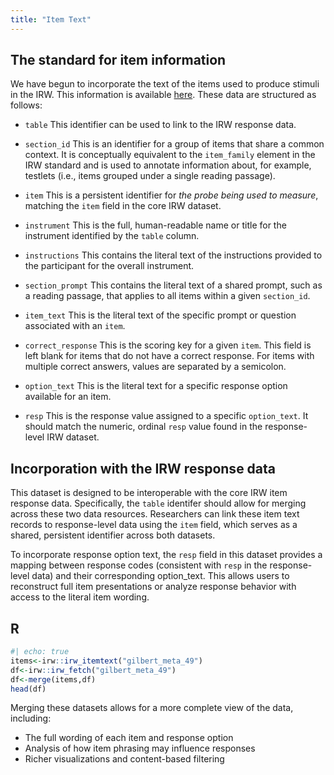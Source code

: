 ```yaml
---
title: "Item Text"
---
```


## The standard for item information

We have begun to incorporate the text of the items used to produce stimuli in the IRW. This information is available [here](https://redivis.com/datasets/07b6-11dggrv8c). These data are structured as follows:

- `table` This identifier can be used to link to the IRW response data.

- `section_id` This is an identifier for a group of items that share a common context. It is conceptually equivalent to the `item_family` element in the IRW standard and is used to annotate information about, for example, testlets (i.e., items grouped under a single reading passage).

- `item` This is a persistent identifier for *the probe being used to measure*, matching the `item` field in the core IRW dataset.

- `instrument` This is the full, human-readable name or title for the instrument identified by the `table` column.

- `instructions` This contains the literal text of the instructions provided to the participant for the overall instrument.

- `section_prompt` This contains the literal text of a shared prompt, such as a reading passage, that applies to all items within a given `section_id`.

- `item_text` This is the literal text of the specific prompt or question associated with an `item`.

- `correct_response` This is the scoring key for a given `item`. This field is left blank for items that do not have a correct response. For items with multiple correct answers, values are separated by a semicolon.

- `option_text` This is the literal text for a specific response option available for an item.

- `resp` This is the response value assigned to a specific `option_text`. It should match the numeric, ordinal `resp` value found in the response-level IRW dataset.


## Incorporation with the IRW response data

This dataset is designed to be interoperable with the core IRW item response data. Specifically, the `table` identifer should allow for merging across these two data resources. Researchers can link these item text records to response-level data using the `item` field, which serves as a shared, persistent identifier across both datasets.

To incorporate response option text, the `resp` field in this dataset provides a mapping between response codes (consistent with `resp` in the response-level data) and their corresponding option_text. This allows users to reconstruct full item presentations or analyze response behavior with access to the literal item wording.

::: panel-tabset
## R

```r
#| echo: true
items<-irw::irw_itemtext("gilbert_meta_49")
df<-irw::irw_fetch("gilbert_meta_49")
df<-merge(items,df)
head(df)
```
:::

Merging these datasets allows for a more complete view of the data, including:

- The full wording of each item and response option
- Analysis of how item phrasing may influence responses
- Richer visualizations and content-based filtering
